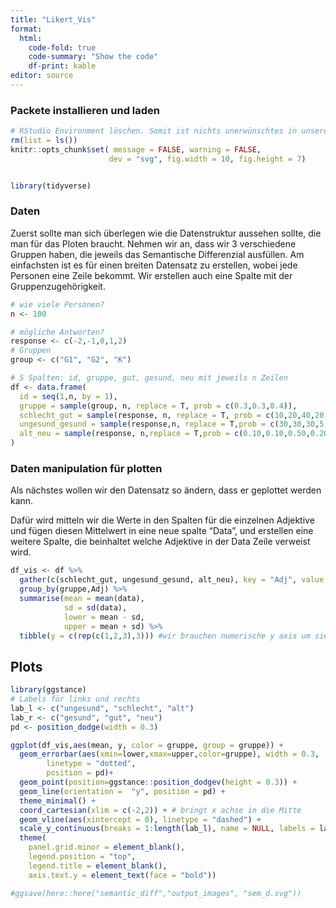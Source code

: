 ```yaml
---
title: "Likert_Vis"
format:
  html:
    code-fold: true
    code-summary: "Show the code"
    df-print: kable
editor: source
---
```



### Packete installieren und laden

```r
# RStudio Environment löschen. Somit ist nichts unerwünschtes in unserer Arbeitsfläche
rm(list = ls())
knitr::opts_chunk$set( message = FALSE, warning = FALSE,
                      dev = "svg", fig.width = 10, fig.height = 7)


library(tidyverse)

```

### Daten 

Zuerst sollte man sich überlegen wie die Datenstruktur aussehen sollte, die man für das Ploten braucht. Nehmen wir an, dass wir 3 verschiedene Gruppen haben, die jeweils das Semantische Differenzial ausfüllen. 
Am einfachsten ist es für einen breiten Datensatz zu erstellen, wobei jede Personen eine Zeile bekommt. Wir erstellen auch eine Spalte mit der Gruppenzugehörigkeit.

```r
# wie viele Personen?
n <- 100

# mögliche Antworten?
response <- c(-2,-1,0,1,2)
# Gruppen
group <- c("G1", "G2", "K")

# 5 Spalten: id, gruppe, gut, gesund, neu mit jeweils n Zeilen
df <- data.frame(
  id = seq(1,n, by = 1),
  gruppe = sample(group, n, replace = T, prob = c(0.3,0.3,0.4)),
  schlecht_gut = sample(response, n, replace = T, prob = c(10,20,40,20,10)),
  ungesund_gesund = sample(response,n, replace = T,prob = c(30,30,30,5,5)),
  alt_neu = sample(response, n,replace = T,prob = c(0.10,0.10,0.50,0.20,0.1))
)
```

### Daten manipulation für plotten

Als nächstes wollen wir den Datensatz so ändern, dass er geplottet werden kann. 

Dafür wird mitteln wir die Werte in den Spalten für die einzelnen Adjektive und fügen diesen Mittelwert in eine neue spalte "Data", und erstellen eine weitere Spalte, die beinhaltet welche Adjektive in der Data Zeile verweist wird.

```r

df_vis <- df %>% 
  gather(c(schlecht_gut, ungesund_gesund, alt_neu), key = "Adj", value = "data") %>% 
  group_by(gruppe,Adj) %>% 
  summarise(mean = mean(data),
            sd = sd(data),
            lower = mean - sd,
            upper = mean + sd) %>% 
  tibble(y = c(rep(c(1,2,3),3))) #wir brauchen numerische y axis um sie auf beiden seiten zu haben.


```

## Plots 

```r
library(ggstance)
# Labels für links und rechts
lab_l <- c("ungesund", "schlecht", "alt")
lab_r <- c("gesund", "gut", "neu")
pd <- position_dodge(width = 0.3)

ggplot(df_vis,aes(mean, y, color = gruppe, group = gruppe)) + 
  geom_errorbar(aes(xmin=lower,xmax=upper,color=gruppe), width = 0.3,
        linetype = "dotted",
        position = pd)+
  geom_point(position=ggstance::position_dodgev(height = 0.3)) +
  geom_line(orientation =  "y", position = pd) + 
  theme_minimal() +
  coord_cartesian(xlim = c(-2,2)) + # bringt x achse in die Mitte 
  geom_vline(aes(xintercept = 0), linetype = "dashed") + 
  scale_y_continuous(breaks = 1:length(lab_l), name = NULL, labels = lab_l ,sec.axis = sec_axis(trans = ~., breaks = 1:length(lab_r), labels = lab_r))+
  theme(
    panel.grid.minor = element_blank(),
    legend.position = "top",
    legend.title = element_blank(),
    axis.text.y = element_text(face = "bold"))

#ggsave(here::here("semantic_diff","output_images", "sem_d.svg"))

```

